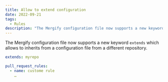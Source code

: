 ```yaml
---
title: Allow to extend configuration
date: 2022-09-21
tags:
  - Rules
description: "The Mergify configuration file now supports a new keyword `extends` which allows to inherits from a configuration file from a different repository."
---
```


The Mergify configuration file now supports a new keyword `extends` which allows to inherits from a configuration file from a different repository.

```yaml
extends: myrepo

pull_request_rules:
  - name: custome rule
    …
```
